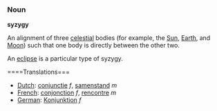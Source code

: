 ===Noun===
'''syzygy'''

An alignment of three [[celestial]] bodies (for example, the [[Sun]], [[Earth]], and [[Moon]]) such that one body is directly between the other two.

An [[eclipse]] is a particular type of syzygy.

====Translations===
*[[Dutch]]: [[conjunctie]] ''f'', [[samenstand]] ''m''
*[[French]]: [[conjonction]] ''f'', [[rencontre]] ''m''
*[[German]]: [[Konjunktion]] ''f''